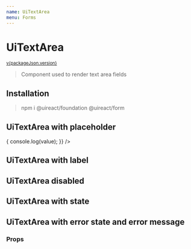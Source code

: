 ```yaml
---
name: UiTextArea
menu: Forms
---
```





# UiTextArea

<sup>
  <a href="https://github.com/inavac182/ui-react/blob/main/packages/form/" target="_blank">
    v{packageJson.version}
  </a>
</sup>

> Component used to render text area fields

## Installation

> npm i @uireact/foundation @uireact/form

## UiTextArea with placeholder

<Playground>
  <UiTextArea
    placeholder="First Name"
    onChange={(value) => {
      console.log(value);
    }}
  />
</Playground>

## UiTextArea with label

<Playground>
  <UiTextArea label="Fist Name" labelOnTop cols={50} rows={3} />
</Playground>

## UiTextArea disabled

<Playground>
  <UiTextArea label="Fist Name" disabled />
</Playground>

## UiTextArea with state

<Playground>
  <UiTextArea label="Fist Name" state="POSITIVE" />
</Playground>

## UiTextArea with error state and error message

<Playground>
  <UiTextArea label="Fist Name" error="Some error" state="ERROR" />
</Playground>

### Props

<Props of={UiTextArea} />
